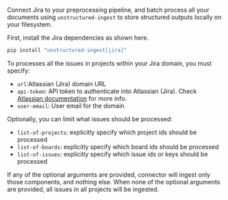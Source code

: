 Connect Jira to your preprocessing pipeline, and batch process all your documents using `unstructured-ingest` to store structured outputs locally on your filesystem.

First, install the Jira dependencies as shown here.


```bash
pip install "unstructured-ingest[jira]"
```

To processes all the issues in projects within your Jira domain, you must specify:
* `url`:Atlassian (Jira) domain URL
* `api-token`: API token to authenticate into Atlassian (Jira). Check [Atlassian documentation](https://support.atlassian.com/atlassian-account/docs/manage-api-tokens-for-your-atlassian-account/) for more info.
* `user-email`: User email for the domain

Optionally, you can limit what issues should be processed:
* `list-of-projects`: explicitly specify which project ids should be processed
* `list-of-boards`: explicitly specify which board ids should be processed
* `list-of-issues`: explicitly specify which issue ids or keys should be processed

If any of the optional arguments are provided, connector will ingest only those components, and nothing else.
When none of the optional arguments are provided, all issues in all projects will be ingested.
